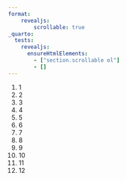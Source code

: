 ```yaml
---
format:
    revealjs:
        scrollable: true
_quarto:
  tests:
    revealjs:
      ensureHtmlElements:
        - ["section.scrollable ol"]
        - []
---
```


1. 1
1. 2
1. 3
1. 4
1. 5
1. 6
1. 7
1. 8
1. 9
1. 10
1. 11
1. 12
